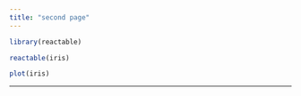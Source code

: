 ```yaml
---
title: "second page"
---
```


```r
library(reactable)
```

```r
reactable(iris)
```

```r
plot(iris)
```

---

